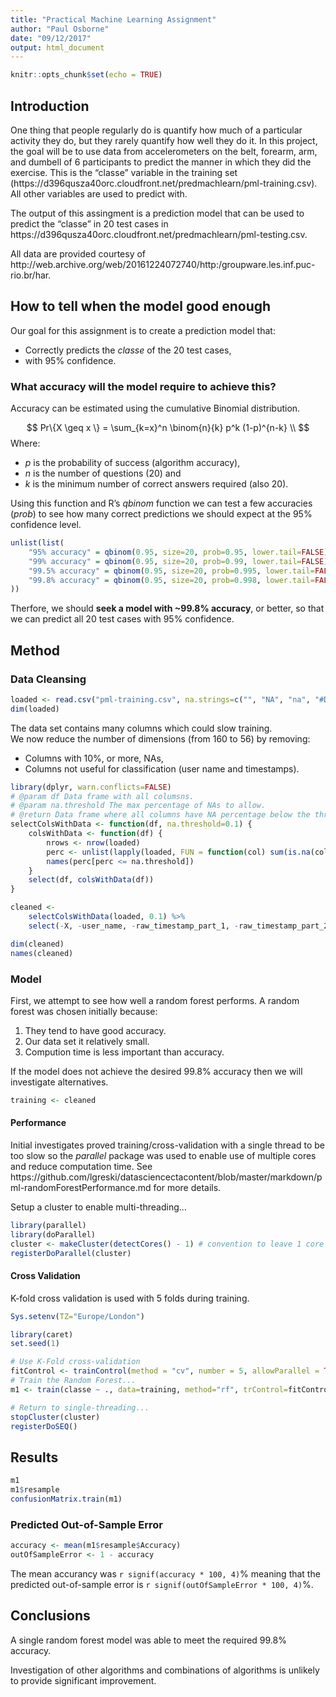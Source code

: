 ```yaml
---
title: "Practical Machine Learning Assignment"
author: "Paul Osborne"
date: "09/12/2017"
output: html_document
---
```


```r
knitr::opts_chunk$set(echo = TRUE)
```

## Introduction

One thing that people regularly do is quantify how much of a particular activity they do, but they rarely quantify how well they do it. In this project, the goal will be to use data from accelerometers on the belt, forearm, arm, and dumbell of 6 participants to predict the manner in which they did the exercise. This is the "classe" variable in the training set (https://d396qusza40orc.cloudfront.net/predmachlearn/pml-training.csv). All other variables are used to predict with. 

The output of this assingment is a prediction model that can be used to predict the "classe" in 20 test cases in https://d396qusza40orc.cloudfront.net/predmachlearn/pml-testing.csv.

All data are provided courtesy of http://web.archive.org/web/20161224072740/http:/groupware.les.inf.puc-rio.br/har.

## How to tell when the model good enough

Our goal for this assignment is to create a prediction model that:

  - Correctly predicts the *classe* of the 20 test cases,
  - with 95% confidence.

### What accuracy will the model require to achieve this? 

Accuracy can be estimated using the cumulative Binomial distribution.

$$
    Pr\{X \geq x \} = \sum_{k=x}^n \binom{n}{k} p^k (1-p)^{n-k} \\
$$
Where: 

  - $p$ is the probability of success (algorithm accuracy), 
  - $n$ is the number of questions (20) and 
  - $k$ is the minimum number of correct answers required (also 20).

Using this function and R's *qbinom* function we can test a few accuracies (*prob*) to see how many correct predictions we should expect at the 95% confidence level.

```r
unlist(list(
    "95% accuracy" = qbinom(0.95, size=20, prob=0.95, lower.tail=FALSE),
    "99% accuracy" = qbinom(0.95, size=20, prob=0.99, lower.tail=FALSE),
    "99.5% accuracy" = qbinom(0.95, size=20, prob=0.995, lower.tail=FALSE),
    "99.8% accuracy" = qbinom(0.95, size=20, prob=0.998, lower.tail=FALSE)
))
```

Therfore, we should **seek a model with ~99.8% accuracy**, or better, so that we can
predict all 20 test cases with 95% confidence.

## Method
### Data Cleansing

```r
loaded <- read.csv("pml-training.csv", na.strings=c("", "NA", "na", "#DIV/0!"))
dim(loaded)
```

The data set contains many columns which could slow training.  
We now reduce the number of dimensions (from 160 to 56) by removing:

  - Columns with 10%, or more, NAs,
  - Columns not useful for classification (user name and timestamps).

```r
library(dplyr, warn.conflicts=FALSE)
# @param df Data frame with all columsns.
# @param na.threshold The max percentage of NAs to allow.
# @return Data frame where all columns have NA percentage below the threshold.
selectColsWithData <- function(df, na.threshold=0.1) {
    colsWithData <- function(df) {
        nrows <- nrow(loaded)
        perc <- unlist(lapply(loaded, FUN = function(col) sum(is.na(col)) / nrows))
        names(perc[perc <= na.threshold])
    }
    select(df, colsWithData(df)) 
}

cleaned <- 
    selectColsWithData(loaded, 0.1) %>% 
    select(-X, -user_name, -raw_timestamp_part_1, -raw_timestamp_part_2)

dim(cleaned)
names(cleaned)
```

### Model

First, we attempt to see how well a random forest performs. A random forest was
chosen initially because:

1. They tend to have good accuracy.
2. Our data set it relatively small.
3. Compution time is less important than accuracy.

If the model does not achieve the desired 99.8% accuracy then we will investigate alternatives.

```r
training <- cleaned
```

#### Performance
Initial investigates proved training/cross-validation with a single thread to be too slow
so the *parallel* package was used to enable use of multiple cores and reduce computation time. See 
https://github.com/lgreski/datasciencectacontent/blob/master/markdown/pml-randomForestPerformance.md
for more details.

Setup a cluster to enable multi-threading...

``` r
library(parallel)
library(doParallel)
cluster <- makeCluster(detectCores() - 1) # convention to leave 1 core for OS
registerDoParallel(cluster)
```

#### Cross Validation

K-fold cross validation is used with 5 folds during training.

```r
Sys.setenv(TZ="Europe/London")
```

``` r
library(caret)
set.seed(1)

# Use K-Fold cross-validation
fitControl <- trainControl(method = "cv", number = 5, allowParallel = TRUE)
# Train the Random Forest...
m1 <- train(classe ~ ., data=training, method="rf", trControl=fitControl)

# Return to single-threading...
stopCluster(cluster)
registerDoSEQ()
```

## Results

```r
m1
m1$resample
confusionMatrix.train(m1)
```

### Predicted Out-of-Sample Error

```r
accuracy <- mean(m1$resample$Accuracy)
outOfSampleError <- 1 - accuracy
```

The mean accurancy was `r signif(accuracy * 100, 4)`% meaning that the predicted out-of-sample error is `r signif(outOfSampleError * 100, 4)`%.

## Conclusions

A single random forest model was able to meet the required 99.8% accuracy. 

Investigation of other algorithms and combinations of algorithms is unlikely
to provide significant improvement.
